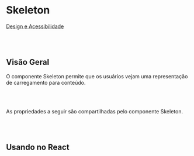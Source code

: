 
# Skeleton

[Design e Acessibilidade](https://www.figma.com/design/2bBnJVKkG09JPWCFBIcD1y/%5BDS%5D-Components?m=auto&node-id=17623-8433&t=TyXNmrAZbhl7DmWw-1)

<br></br>

## Visão Geral

O componente Skeleton permite que os usuários vejam uma representação de carregamento para conteúdo.

<Canvas of={SkeletonStories.Properties}></Canvas>

<Meta isTemplate />

<br></br>

As propriedades a seguir são compartilhadas pelo componente Skeleton.

<Controls />

<br></br>

## Usando no React

<Source of={SkeletonStories.FrameworkReact} />
